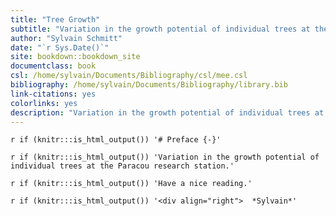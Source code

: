 ```yaml
--- 
title: "Tree Growth"
subtitle: "Variation in the growth potential of individual trees at the Paracou research station."
author: "Sylvain Schmitt"
date: "`r Sys.Date()`"
site: bookdown::bookdown_site
documentclass: book
csl: /home/sylvain/Documents/Bibliography/csl/mee.csl
bibliography: /home/sylvain/Documents/Bibliography/library.bib
link-citations: yes
colorlinks: yes
description: "Variation in the growth potential of individual trees at the Paracou research station."
---
```


`r if (knitr:::is_html_output()) '# Preface {-}'`

`r if (knitr:::is_html_output()) 'Variation in the growth potential of individual trees at the Paracou research station.'`

`r if (knitr:::is_html_output()) 'Have a nice reading.'`

`r if (knitr:::is_html_output()) '<div align="right">  *Sylvain*'`
